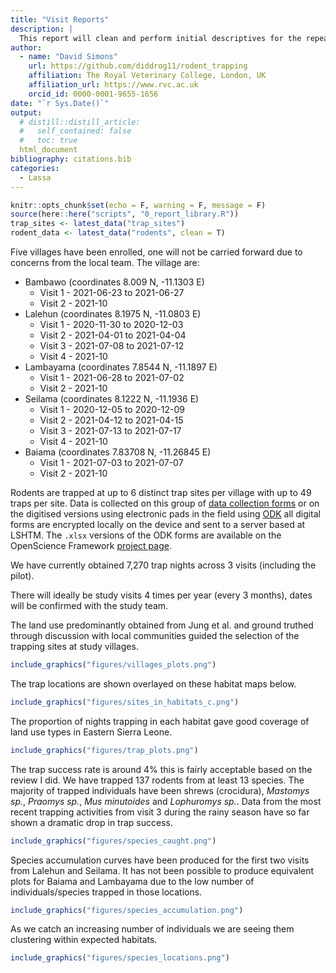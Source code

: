 ```yaml
---
title: "Visit Reports"
description: |
  This report will clean and perform initial descriptives for the repeat longitudinal study visits.
author:
  - name: "David Simons"
    url: https://github.com/diddrog11/rodent_trapping
    affiliation: The Royal Veterinary College, London, UK
    affiliation_url: https://www.rvc.ac.uk
    orcid_id: 0000-0001-9655-1656
date: "`r Sys.Date()`"
output:
  # distill::distill_article:
  #   self_contained: false
  #   toc: true
  html_document
bibliography: citations.bib
categories:
  - Lassa
---
```


```r
knitr::opts_chunk$set(echo = F, warning = F, message = F)
source(here::here("scripts", "0_report_library.R"))
trap_sites <- latest_data("trap_sites")
rodent_data <- latest_data("rodents", clean = T)
```

Five villages have been enrolled, one will not be carried forward due to concerns from the local team. The village are:

  + Bambawo (coordinates 8.009 N, -11.1303 E)
    + Visit 1 - 2021-06-23 to 2021-06-27
    + Visit 2 - 2021-10
  + Lalehun (coordinates  8.1975 N, -11.0803 E) 
    + Visit 1 - 2020-11-30 to 2020-12-03
    + Visit 2 - 2021-04-01 to 2021-04-04
    + Visit 3 - 2021-07-08 to 2021-07-12
    + Visit 4 - 2021-10
  + Lambayama (coordinates 7.8544 N, -11.1897 E)
    + Visit 1 - 2021-06-28 to 2021-07-02
    + Visit 2 - 2021-10
  + Seilama (coordinates 8.1222 N, -11.1936 E)
    + Visit 1 - 2020-12-05 to 2020-12-09
    + Visit 2 - 2021-04-12 to 2021-04-15
    + Visit 3 - 2021-07-13 to 2021-07-17
    + Visit 4 - 2021-10
  + Baiama (coordinates 7.83708 N, -11.26845 E)
    + Visit 1 - 2021-07-03 to 2021-07-07
    + Visit 2 - 2021-10

Rodents are trapped at up to 6 distinct trap sites per village with up to 49 traps per site. Data is collected on this group of [data collection forms](https://drive.google.com/drive/folders/1yE_JAThq-DM9y5yvtSPMgM2ezMcZ_zyO?usp=sharing) or on the digitised versions using electronic pads in the field using [ODK](https://opendatakit.lshtm.ac.uk/lshtm-odk-servers/) all digital forms are encrypted locally on the device and sent to a server based at LSHTM. The `.xlsx` versions of the ODK forms are available on the OpenScience Framework [project page](https://osf.io/usjrd/).

We have currently obtained 7,270 trap nights across 3 visits (including the pilot).

There will ideally be study visits 4 times per year (every 3 months), dates will be confirmed with the study team.

The land use predominantly obtained from Jung et al. and ground truthed through discussion with local communities guided the selection of the trapping sites at study villages. 

```r
include_graphics("figures/villages_plots.png")
```

The trap locations are shown overlayed on these habitat maps below. 

```r
include_graphics("figures/sites_in_habitats_c.png")
```

The proportion of nights trapping in each habitat gave good coverage of land use types in Eastern Sierra Leone.

```r
include_graphics("figures/trap_plots.png")
```

The trap success rate is around 4% this is fairly acceptable based on the review I did. We have trapped 137 rodents from at least 13 species. The majority of trapped individuals have been shrews (crocidura), *Mastomys sp.*, *Praomys sp.*, *Mus minutoides* and *Lophuromys sp.*. Data from the most recent trapping activities from visit 3 during the rainy season have so far shown a dramatic drop in trap success.

```r
include_graphics("figures/species_caught.png")
```

Species accumulation curves have been produced for the first two visits from Lalehun and Seilama. It has not been possible to produce equivalent plots for Baiama and Lambayama due to the low number of individuals/species trapped in those locations. 

```r
include_graphics("figures/species_accumulation.png")
```

As we catch an increasing number of individuals we are seeing them clustering within expected habitats.

```r
include_graphics("figures/species_locations.png")
```
